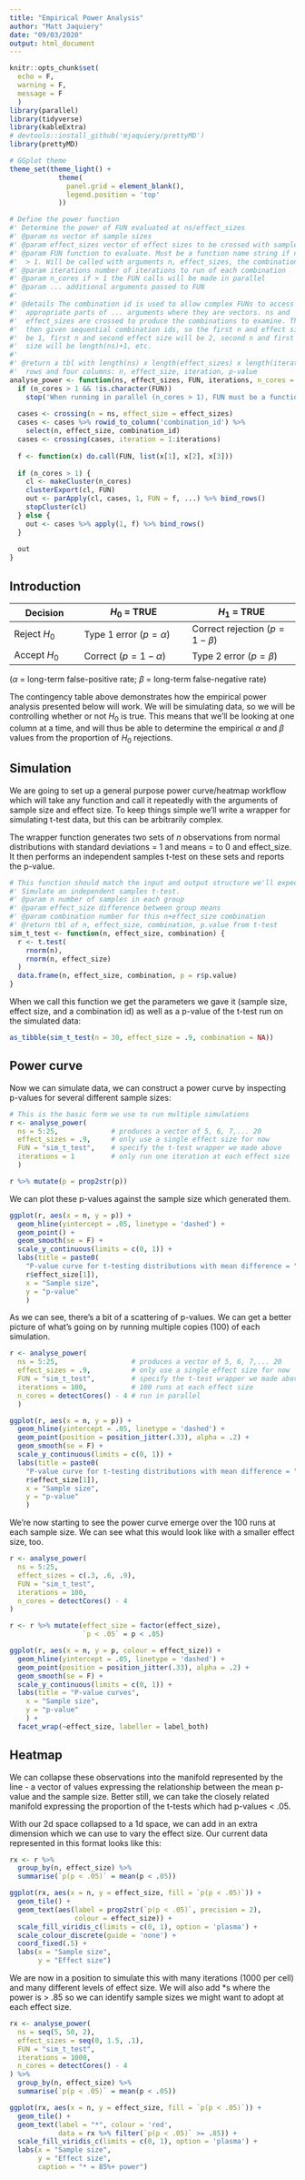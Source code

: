 ```yaml
---
title: "Empirical Power Analysis"
author: "Matt Jaquiery"
date: "09/03/2020"
output: html_document
---
```


```r
knitr::opts_chunk$set(
  echo = F,
  warning = F,
  message = F
  )
library(parallel)
library(tidyverse)
library(kableExtra)
# devtools::install_github('mjaquiery/prettyMD')
library(prettyMD)

# GGplot theme
theme_set(theme_light() + 
            theme(
              panel.grid = element_blank(),
              legend.position = 'top'
            ))

# Define the power function
#' Determine the power of FUN evaluated at ns/effect_sizes
#' @param ns vector of sample sizes
#' @param effect_sizes vector of effect sizes to be crossed with sample sizes
#' @param FUN function to evaluate. Must be a function name string if n_cores is 
#'  > 1. Will be called with arguments n, effect_sizes, the combination id, ...
#' @param iterations number of iterations to run of each combination
#' @param n_cores if > 1 the FUN calls will be made in parallel 
#' @param ... additional arguments passed to FUN
#'
#' @details The combination id is used to allow complex FUNs to access the 
#'  appropriate parts of ... arguments where they are vectors. ns and 
#'  effect_sizes are crossed to produce the combinations to examine. These are 
#'  then given sequential combination ids, so the first n and effect size will 
#'  be 1, first n and second effect size will be 2, second n and first effect
#'  size will be length(ns)+1, etc.
#'
#' @return a tbl with length(ns) x length(effect_sizes) x length(iterations) 
#'  rows and four columns: n, effect_size, iteration, p-value
analyse_power <- function(ns, effect_sizes, FUN, iterations, n_cores = 1, ...) {
  if (n_cores > 1 && !is.character(FUN)) 
    stop('When running in parallel (n_cores > 1), FUN must be a function name.')
  
  cases <- crossing(n = ns, effect_size = effect_sizes)
  cases <- cases %>% rowid_to_column('combination_id') %>% 
    select(n, effect_size, combination_id)
  cases <- crossing(cases, iteration = 1:iterations)
  
  f <- function(x) do.call(FUN, list(x[1], x[2], x[3]))
  
  if (n_cores > 1) {
    cl <- makeCluster(n_cores)
    clusterExport(cl, FUN)
    out <- parApply(cl, cases, 1, FUN = f, ...) %>% bind_rows()
    stopCluster(cl)
  } else {
    out <- cases %>% apply(1, f) %>% bind_rows()
  }
  
  out
}
```

## Introduction

Decision | $H_0$ = TRUE | $H_1$ = TRUE
---------|--------------|--------------
Reject $H_0$ | Type 1 error ($p = \alpha$) | Correct rejection ($p = 1 - \beta$)
Accept $H_0$ | Correct ($p = 1 - \alpha$) | Type 2 error ($p = \beta$)
($\alpha$ = long-term false-positive rate; $\beta$ = long-term false-negative rate)

The contingency table above demonstrates how the empirical power analysis presented below will work. We will be simulating data, so we will be controlling whether or not $H_0$ is true. This means that we'll be looking at one column at a time, and will thus be able to determine the empirical $\alpha$ and $\beta$ values from the proportion of $H_0$ rejections.

## Simulation

We are going to set up a general purpose power curve/heatmap workflow which will take any function and call it repeatedly with the arguments of sample size and effect size. To keep things simple we'll write a wrapper for simulating t-test data, but this can be arbitrarily complex.

The wrapper function generates two sets of $n$ observations from normal distributions with standard deviations = 1 and means = to 0 and $\text{effect_size}$. It then performs an independent samples t-test on these sets and reports the p-value.

```r

# This function should match the input and output structure we'll expect:
#' Simulate an independent samples t-test.
#' @param n number of samples in each group
#' @param effect_size difference between group means
#' @param combination number for this n+effect_size combination
#' @return tbl of n, effect_size, combination, p.value from t-test
sim_t_test <- function(n, effect_size, combination) {
  r <- t.test(
    rnorm(n),
    rnorm(n, effect_size)
  )
  data.frame(n, effect_size, combination, p = r$p.value)
}

```

When we call this function we get the parameters we gave it (sample size, effect size, and a combination id) as well as a p-value of the t-test run on the simulated data:

```r
as_tibble(sim_t_test(n = 30, effect_size = .9, combination = NA))
```

## Power curve

Now we can simulate data, we can construct a power curve by inspecting p-values for several different sample sizes:

```r

# This is the basic form we use to run multiple simulations
r <- analyse_power(
  ns = 5:25,             # produces a vector of 5, 6, 7,... 20
  effect_sizes = .9,     # only use a single effect size for now
  FUN = "sim_t_test",    # specify the t-test wrapper we made above
  iterations = 1         # only run one iteration at each effect size
  )

r %>% mutate(p = prop2str(p))

```

We can plot these p-values against the sample size which generated them.

```r

ggplot(r, aes(x = n, y = p)) +
  geom_hline(yintercept = .05, linetype = 'dashed') +
  geom_point() +
  geom_smooth(se = F) +
  scale_y_continuous(limits = c(0, 1)) +
  labs(title = paste0(
    "P-value curve for t-testing distributions with mean difference = ", 
    r$effect_size[1]),
    x = "Sample size",
    y = "p-value"
    )

```

As we can see, there's a bit of a scattering of p-values. We can get a better picture of what's going on by running multiple copies (100) of each simulation. 

```r
r <- analyse_power(
  ns = 5:25,                  # produces a vector of 5, 6, 7,... 20
  effect_sizes = .9,          # only use a single effect size for now
  FUN = "sim_t_test",         # specify the t-test wrapper we made above
  iterations = 100,           # 100 runs at each effect size
  n_cores = detectCores() - 4 # run in parallel
  )

ggplot(r, aes(x = n, y = p)) +
  geom_hline(yintercept = .05, linetype = 'dashed') +
  geom_point(position = position_jitter(.33), alpha = .2) +
  geom_smooth(se = F) +
  scale_y_continuous(limits = c(0, 1)) +
  labs(title = paste0(
    "P-value curve for t-testing distributions with mean difference = ", 
    r$effect_size[1]),
    x = "Sample size",
    y = "p-value"
    )
```

We're now starting to see the power curve emerge over the 100 runs at each sample size. We can see what this would look like with a smaller effect size, too.

```r
r <- analyse_power(
  ns = 5:25,              
  effect_sizes = c(.3, .6, .9),
  FUN = "sim_t_test",     
  iterations = 100,       
  n_cores = detectCores() - 4
)

r <- r %>% mutate(effect_size = factor(effect_size),
                  `p < .05` = p < .05)

ggplot(r, aes(x = n, y = p, colour = effect_size)) +
  geom_hline(yintercept = .05, linetype = 'dashed') +
  geom_point(position = position_jitter(.33), alpha = .2) +
  geom_smooth(se = F) +
  scale_y_continuous(limits = c(0, 1)) +
  labs(title = "P-value curves",
    x = "Sample size",
    y = "p-value"
    ) +
  facet_wrap(~effect_size, labeller = label_both)
```

## Heatmap

We can collapse these observations into the manifold represented by the line - a vector of values expressing the relationship between the mean p-value and the sample size. Better still, we can take the closely related manifold expressing the proportion of the t-tests which had p-values < .05. 

With our 2d space collapsed to a 1d space, we can add in an extra dimension which we can use to vary the effect size. Our current data represented in this format looks like this:

```r

rx <- r %>%
  group_by(n, effect_size) %>%
  summarise(`p(p < .05)` = mean(p < .05))

ggplot(rx, aes(x = n, y = effect_size, fill = `p(p < .05)`)) +
  geom_tile() +
  geom_text(aes(label = prop2str(`p(p < .05)`, precision = 2), 
                colour = effect_size)) +
  scale_fill_viridis_c(limits = c(0, 1), option = 'plasma') +
  scale_colour_discrete(guide = 'none') +
  coord_fixed(.5) +
  labs(x = "Sample size", 
       y = "Effect size")

```

We are now in a position to simulate this with many iterations (1000 per cell) and many different levels of effect size. We will also add *s where the power is > .85 so we can identify sample sizes we might want to adopt at each effect size.

```r

rx <- analyse_power(
  ns = seq(5, 50, 2),              
  effect_sizes = seq(0, 1.5, .1),
  FUN = "sim_t_test",     
  iterations = 1000,       
  n_cores = detectCores() - 4
) %>%
  group_by(n, effect_size) %>%
  summarise(`p(p < .05)` = mean(p < .05))

ggplot(rx, aes(x = n, y = effect_size, fill = `p(p < .05)`)) +
  geom_tile() +
  geom_text(label = "*", colour = 'red', 
            data = rx %>% filter(`p(p < .05)` >= .85)) +
  scale_fill_viridis_c(limits = c(0, 1), option = 'plasma') +
  labs(x = "Sample size", 
       y = "Effect size",
       caption = "* = 85%+ power")

```
